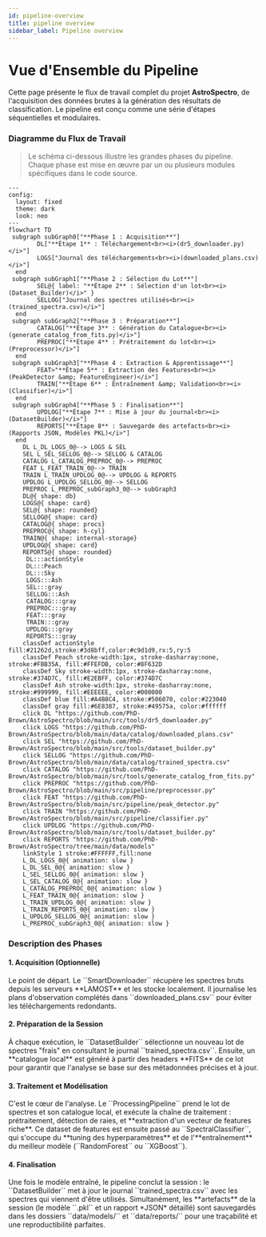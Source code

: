 ```yaml
---
id: pipeline-overview
title: pipeline overview
sidebar_label: Pipeline overview
---
```


<!-- Complet for v1.0.0 release once graph is completed -->


# <FontAwesomeIcon icon={faProjectDiagram} /> Vue d'Ensemble du Pipeline

Cette page présente le flux de travail complet du projet **AstroSpectro**, de l'acquisition des données brutes à la génération des résultats de classification. Le pipeline est conçu comme une série d'étapes séquentielles et modulaires.

### Diagramme du Flux de Travail

> Le schéma ci-dessous illustre les grandes phases du pipeline. Chaque phase est mise en œuvre par un ou plusieurs modules spécifiques dans le code source.


<div style={{textAlign: 'center', backgroundColor: 'var(--ifm-background-color-secondary)', padding: '1rem', borderRadius: 'var(--ifm-card-border-radius)'}}>

```mermaid
---
config:
  layout: fixed
  theme: dark
  look: neo
---
flowchart TD
 subgraph subGraph0["**Phase 1 : Acquisition**"]
        DL["**Étape 1** : Téléchargement<br><i>(dr5_downloader.py)</i>"]
        LOGS["Journal des téléchargements<br><i>(downloaded_plans.csv)</i>"]
  end
 subgraph subGraph1["**Phase 2 : Sélection du Lot**"]
        SEL@{ label: "**Étape 2** : Sélection d'un lot<br><i>(Dataset_Builder)</i>" }
        SELLOG["Journal des spectres utilisés<br><i>(trained_spectra.csv)</i>"]
  end
 subgraph subGraph2["**Phase 3 : Préparation**"]
        CATALOG["**Étape 3** : Génération du Catalogue<br><i>(generate_catalog_from_fits.py)</i>"]
        PREPROC["**Étape 4** : Prétraitement du lot<br><i>(Preprocessor)</i>"]
  end
 subgraph subGraph3["**Phase 4 : Extraction & Apprentissage**"]
        FEAT>"**Étape 5** : Extraction des Features<br><i>(PeakDetector &amp; FeatureEngineer)</i>"]
        TRAIN["**Étape 6** : Entraînement &amp; Validation<br><i>(Classifier)</i>"]
  end
 subgraph subGraph4["**Phase 5 : Finalisation**"]
        UPDLOG["**Étape 7** : Mise à jour du journal<br><i>(DatasetBuilder)</i>"]
        REPORTS["**Étape 8** : Sauvegarde des artefacts<br><i>(Rapports JSON, Modèles PKL)</i>"]
  end
    DL L_DL_LOGS_0@--> LOGS & SEL
    SEL L_SEL_SELLOG_0@--> SELLOG & CATALOG
    CATALOG L_CATALOG_PREPROC_0@--> PREPROC
    FEAT L_FEAT_TRAIN_0@--> TRAIN
    TRAIN L_TRAIN_UPDLOG_0@--> UPDLOG & REPORTS
    UPDLOG L_UPDLOG_SELLOG_0@--> SELLOG
    PREPROC L_PREPROC_subGraph3_0@--> subGraph3
    DL@{ shape: db}
    LOGS@{ shape: card}
    SEL@{ shape: rounded}
    SELLOG@{ shape: card}
    CATALOG@{ shape: procs}
    PREPROC@{ shape: h-cyl}
    TRAIN@{ shape: internal-storage}
    UPDLOG@{ shape: card}
    REPORTS@{ shape: rounded}
     DL:::actionStyle
     DL:::Peach
     DL:::Sky
     LOGS:::Ash
     SEL:::gray
     SELLOG:::Ash
     CATALOG:::gray
     PREPROC:::gray
     FEAT:::gray
     TRAIN:::gray
     UPDLOG:::gray
     REPORTS:::gray
    classDef actionStyle fill:#21262d,stroke:#3d8bff,color:#c9d1d9,rx:5,ry:5
    classDef Peach stroke-width:1px, stroke-dasharray:none, stroke:#FBB35A, fill:#FFEFDB, color:#8F632D
    classDef Sky stroke-width:1px, stroke-dasharray:none, stroke:#374D7C, fill:#E2EBFF, color:#374D7C
    classDef Ash stroke-width:1px, stroke-dasharray:none, stroke:#999999, fill:#EEEEEE, color:#000000
    classDef blue fill:#A4B8C4, stroke:#506070, color:#223040
    classDef gray fill:#6E8387, stroke:#49575a, color:#ffffff
    click DL "https://github.com/PhD-Brown/AstroSpectro/blob/main/src/tools/dr5_downloader.py"
    click LOGS "https://github.com/PhD-Brown/AstroSpectro/blob/main/data/catalog/downloaded_plans.csv"
    click SEL "https://github.com/PhD-Brown/AstroSpectro/blob/main/src/tools/dataset_builder.py"
    click SELLOG "https://github.com/PhD-Brown/AstroSpectro/blob/main/data/catalog/trained_spectra.csv"
    click CATALOG "https://github.com/PhD-Brown/AstroSpectro/blob/main/src/tools/generate_catalog_from_fits.py"
    click PREPROC "https://github.com/PhD-Brown/AstroSpectro/blob/main/src/pipeline/preprocessor.py"
    click FEAT "https://github.com/PhD-Brown/AstroSpectro/blob/main/src/pipeline/peak_detector.py"
    click TRAIN "https://github.com/PhD-Brown/AstroSpectro/blob/main/src/pipeline/classifier.py"
    click UPDLOG "https://github.com/PhD-Brown/AstroSpectro/blob/main/src/tools/dataset_builder.py"
    click REPORTS "https://github.com/PhD-Brown/AstroSpectro/tree/main/data/models"
    linkStyle 1 stroke:#FFFFFF,fill:none
    L_DL_LOGS_0@{ animation: slow } 
    L_DL_SEL_0@{ animation: slow } 
    L_SEL_SELLOG_0@{ animation: slow } 
    L_SEL_CATALOG_0@{ animation: slow } 
    L_CATALOG_PREPROC_0@{ animation: slow } 
    L_FEAT_TRAIN_0@{ animation: slow } 
    L_TRAIN_UPDLOG_0@{ animation: slow } 
    L_TRAIN_REPORTS_0@{ animation: slow } 
    L_UPDLOG_SELLOG_0@{ animation: slow } 
    L_PREPROC_subGraph3_0@{ animation: slow }

```

</div>

### Description des Phases

<div className="card-demo">
<div className="card margin-bottom--md">
<div className="card__header"><h4>1. Acquisition (Optionnelle)</h4></div>
<div className="card__body">
Le point de départ. Le ``SmartDownloader`` récupère les spectres bruts depuis les serveurs **LAMOST** et les stocke localement. Il journalise les plans d'observation complétés dans ``downloaded_plans.csv`` pour éviter les téléchargements redondants.
</div>
</div>
<div className="card margin-bottom--md">
<div className="card__header"><h4>2. Préparation de la Session</h4></div>
<div className="card__body">
À chaque exécution, le ``DatasetBuilder`` sélectionne un nouveau lot de spectres "frais" en consultant le journal ``trained_spectra.csv``. Ensuite, un **catalogue local** est généré à partir des headers **FITS** de ce lot pour garantir que l'analyse se base sur des métadonnées précises et à jour.
</div>
</div>
<div className="card margin-bottom--md">
<div className="card__header"><h4>3. Traitement et Modélisation</h4></div>
<div className="card__body">
C'est le cœur de l'analyse. Le ``ProcessingPipeline`` prend le lot de spectres et son catalogue local, et exécute la chaîne de traitement : prétraitement, détection de raies, et **extraction d'un vecteur de features riche**. Ce dataset de features est ensuite passé au ``SpectralClassifier``, qui s'occupe du **tuning des hyperparamètres** et de l'**entraînement** du meilleur modèle (``RandomForest`` ou ``XGBoost``).
</div>
</div>
<div className="card margin-bottom--md">
<div className="card__header"><h4>4. Finalisation</h4></div>
<div className="card__body">
Une fois le modèle entraîné, le pipeline conclut la session : le ``DatasetBuilder`` met à jour le journal ``trained_spectra.csv`` avec les spectres qui viennent d'être utilisés. Simultanément, les **artefacts** de la session (le modèle ``.pkl`` et un rapport *JSON* détaillé) sont sauvegardés dans les dossiers ``data/models/`` et ``data/reports/`` pour une traçabilité et une reproductibilité parfaites.
</div>
</div>
</div>